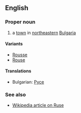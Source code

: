 ==English==

===Proper noun===

# a [[town]] in [[northeastern]] [[Bulgaria]]

====Variants====

*[[Rousse]]
*[[Rouse]]

====Translations====

*Bulgarian: [[Русе]]

===See also===

*[[en:Ruse|Wikipedia article on Ruse]]